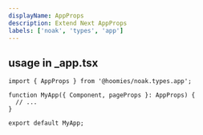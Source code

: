 ```yaml
---
displayName: AppProps
description: Extend Next AppProps
labels: ['noak', 'types', 'app']
---
```


## usage in \_app.tsx

```tsx
import { AppProps } from '@hoomies/noak.types.app';

function MyApp({ Component, pageProps }: AppProps) {
  // ...
}

export default MyApp;
```
